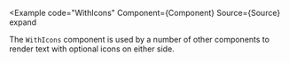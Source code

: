 
<Example
  code="WithIcons"
  Component={Component}
  Source={Source}
  expand
>
  The `WithIcons` component is used by a number of other components to render
  text with optional icons on either side.
</Example>
